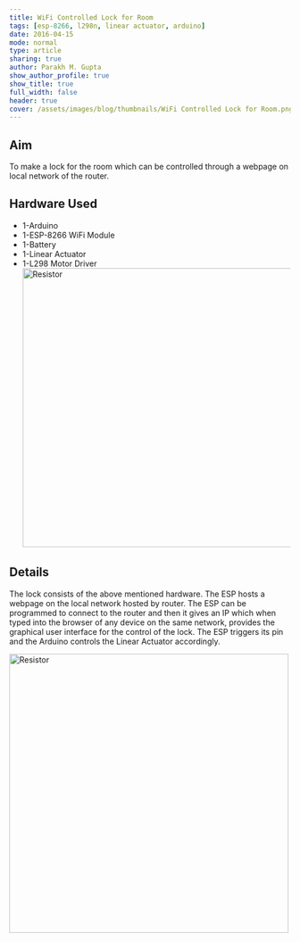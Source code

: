 ```yaml
---
title: WiFi Controlled Lock for Room
tags: [esp-8266, l298n, linear actuator, arduino]
date: 2016-04-15
mode: normal
type: article
sharing: true
author: Parakh M. Gupta
show_author_profile: true
show_title: true
full_width: false
header: true
cover: /assets/images/blog/thumbnails/WiFi Controlled Lock for Room.png
---
```


## Aim

To make a lock for the room which can be controlled through a webpage on local network of the router.

## Hardware Used

- 1-Arduino
- 1-ESP-8266 WiFi Module
- 1-Battery
- 1-Linear Actuator
- 1-L298 Motor Driver
  <Image src="/assets/images/blog/thumbnails/WiFi Controlled Lock for Room.png" alt="Resistor" width='500' height='500'>

## Details

The lock consists of the above mentioned hardware. The ESP hosts a webpage on the local network hosted by router. The ESP can be programmed to connect to the router and then it gives an IP which when typed into the browser of any device on the same network, provides the graphical user interface for the control of the lock. The ESP triggers its pin and the Arduino controls the Linear Actuator accordingly.

<Image src="/assets/images/blog/Wifi-controlled-lock/1.png" alt="Resistor" width='500' height='500'>

<EmbedItem url="https://www.youtube.com/embed/1R6iNJImTr0" />
